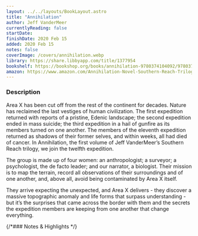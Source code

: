 ```yaml
---
layout: ../../layouts/BookLayout.astro
title: "Annihilation"
author: Jeff VanderMeer
currentlyReading: false
startDate: 
finishDate: 2020 Feb 15
added: 2020 Feb 15
notes: false
coverImage: /covers/annihilation.webp
library: https://share.libbyapp.com/title/1377954
bookshelf: https://bookshop.org/books/annihilation-9780374104092/9780374104092
amazon: https://www.amazon.com/Annihilation-Novel-Southern-Reach-Trilogy/dp/0374104093
---
```


<ReadingTime
  startDate  = {frontmatter.startDate}
  finishDate = {frontmatter.finishDate}
/>

### Description
Area X has been cut off from the rest of the continent for decades. Nature has reclaimed the last vestiges of human civilization. The first expedition returned with reports of a pristine, Edenic landscape; the second expedition ended in mass suicide; the third expedition in a hail of gunfire as its members turned on one another. The members of the eleventh expedition returned as shadows of their former selves, and within weeks, all had died of cancer. In Annihilation, the first volume of Jeff VanderMeer’s Southern Reach trilogy, we join the twelfth expedition.

The group is made up of four women: an anthropologist; a surveyor; a psychologist, the de facto leader; and our narrator, a biologist. Their mission is to map the terrain, record all observations of their surroundings and of one another, and, above all, avoid being contaminated by Area X itself.

They arrive expecting the unexpected, and Area X delivers - they discover a massive topographic anomaly and life forms that surpass understanding - but it’s the surprises that came across the border with them and the secrets the expedition members are keeping from one another that change everything.

{/*### Notes & Highlights */}

<BuyBook
  library   = {frontmatter.library}
  bookshelf = {frontmatter.bookshelf}
  amazon    = {frontmatter.amazon}
/>
